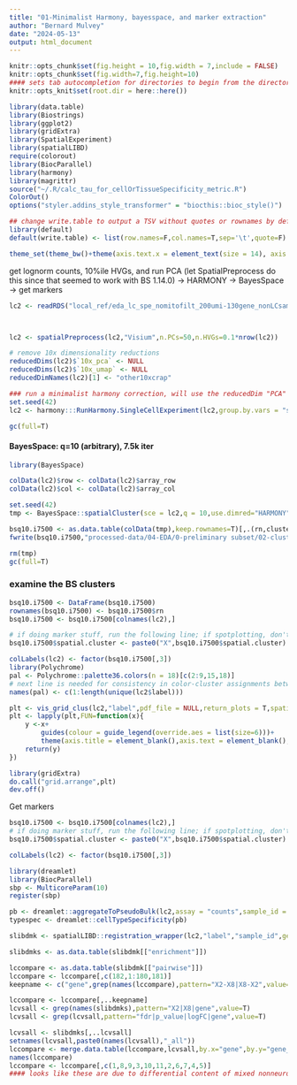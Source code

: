```yaml
---
title: "01-Minimalist Harmony, bayesspace, and marker extraction"
author: "Bernard Mulvey"
date: "2024-05-13"
output: html_document
---
```


```r
knitr::opts_chunk$set(fig.height = 10,fig.width = 7,include = FALSE)
knitr::opts_chunk$set(fig.width=7,fig.height=10)
#### sets tab autocompletion for directories to begin from the directory containing the .Rproj session, instead of the script's directory if different
knitr::opts_knit$set(root.dir = here::here())

library(data.table)
library(Biostrings)
library(ggplot2)
library(gridExtra)
library(SpatialExperiment)
library(spatialLIBD)
require(colorout)
library(BiocParallel)
library(harmony)
library(magrittr)
source("~/.R/calc_tau_for_cellOrTissueSpecificity_metric.R")
ColorOut()
options("styler.addins_style_transformer" = "biocthis::bioc_style()")

## change write.table to output a TSV without quotes or rownames by default
library(default)
default(write.table) <- list(row.names=F,col.names=T,sep='\t',quote=F)

theme_set(theme_bw()+theme(axis.text.x = element_text(size = 14), axis.title.x = element_text(size = 16), axis.text.y = element_text(size = 14), axis.title.y = element_text(size =16), plot.title = element_text(size = 20,hjust=0.5), strip.text = element_text(size=18), legend.text = element_text(size=10), legend.title = element_text(size=11,hjust=0.5)))
```


get lognorm counts, 10%ile HVGs, and run PCA (let SpatialPreprocess do this since that seemed to work with BS 1.14.0) -> HARMONY -> BayesSpace -> get markers
```r
lc2 <- readRDS("local_ref/eda_lc_spe_nomitofilt_200umi-130gene_nonLCsampsdropped_051224.RDS")



lc2 <- spatialPreprocess(lc2,"Visium",n.PCs=50,n.HVGs=0.1*nrow(lc2))

# remove 10x dimensionality reductions
reducedDims(lc2)$`10x_pca` <- NULL
reducedDims(lc2)$`10x_umap` <- NULL
reducedDimNames(lc2)[1] <- "other10xcrap"

### run a minimalist harmony correction, will use the reducedDim "PCA" by default
set.seed(42)
lc2 <- harmony:::RunHarmony.SingleCellExperiment(lc2,group.by.vars = "sample_id",max_iter=100,lambda=NULL)

gc(full=T)
```

#### BayesSpace: q=10 (arbitrary), 7.5k iter
```r
library(BayesSpace)

colData(lc2)$row <- colData(lc2)$array_row
colData(lc2)$col <- colData(lc2)$array_col

set.seed(42)
tmp <- BayesSpace::spatialCluster(sce = lc2,q = 10,use.dimred="HARMONY",d = 50,platform = "Visium",nrep = 7500,init.method = "mclust")

bsq10.i7500 <- as.data.table(colData(tmp),keep.rownames=T)[,.(rn,cluster.init,spatial.cluster)]
fwrite(bsq10.i7500,"processed-data/04-EDA/0-preliminary subset/02-clustering and markers/01-hvg10_harmony_BS_k10_7500iter.txt",sep='\t',quote=F)

rm(tmp)
gc(full=T)
```

### examine the BS clusters
```r
bsq10.i7500 <- DataFrame(bsq10.i7500)
rownames(bsq10.i7500) <- bsq10.i7500$rn
bsq10.i7500 <- bsq10.i7500[colnames(lc2),]

# if doing marker stuff, run the following line; if spotplotting, don't (or the cluster assignments don't stick): 
bsq10.i7500$spatial.cluster <- paste0("X",bsq10.i7500$spatial.cluster)

colLabels(lc2) <- factor(bsq10.i7500[,3])
library(Polychrome)
pal <- Polychrome::palette36.colors(n = 18)[c(2:9,15,18)]
# next line is needed for consistency in color-cluster assignments between libdspatial and the generated legend below
names(pal) <- c(1:length(unique(lc2$label)))

plt <- vis_grid_clus(lc2,"label",pdf_file = NULL,return_plots = T,spatial=F,point_size = 2,auto_crop = T,sort_clust = F,colors = pal)
plt <- lapply(plt,FUN=function(x){
    y <-x+
        guides(colour = guide_legend(override.aes = list(size=6)))+
        theme(axis.title = element_blank(),axis.text = element_blank(),legend.title = element_text(size=16),legend.text=element_text(size=15),plot.title = element_text(size=14,hjust=0.5),strip.text=element_text(size=11),plot.subtitle = element_text(size=11))
    return(y)
})

library(gridExtra)
do.call("grid.arrange",plt)
dev.off()
```

Get markers
```r
bsq10.i7500 <- bsq10.i7500[colnames(lc2),]
# if doing marker stuff, run the following line; if spotplotting, don't (or the cluster assignments don't stick): 
bsq10.i7500$spatial.cluster <- paste0("X",bsq10.i7500$spatial.cluster)

colLabels(lc2) <- factor(bsq10.i7500[,3])

library(dreamlet)
library(BiocParallel)
sbp <- MulticoreParam(10)
register(sbp)

pb <- dreamlet::aggregateToPseudoBulk(lc2,assay = "counts",sample_id = "sample_id",cluster_id = "label",BPPARAM = sbp)
typespec <- dreamlet::cellTypeSpecificity(pb)

slibdmk <- spatialLIBD::registration_wrapper(lc2,"label","sample_id",gene_ensembl = "gene_id",gene_name = "gene_name",min_ncells = 8)

slibdmks <- as.data.table(slibdmk[["enrichment"]])

lccompare <- as.data.table(slibdmk[["pairwise"]])
lccompare <- lccompare[,c(182,1:180,181)]
keepname <- c("gene",grep(names(lccompare),pattern="X2-X8|X8-X2",value=T))

lccompare <- lccompare[,..keepname]
lcvsall <- grep(names(slibdmks),pattern="X2|X8|gene",value=T)
lcvsall <- grep(lcvsall,pattern="fdr|p_value|logFC|gene",value=T)

lcvsall <- slibdmks[,..lcvsall]
setnames(lcvsall,paste0(names(lcvsall),"_all"))
lccompare <- merge.data.table(lccompare,lcvsall,by.x="gene",by.y="gene_all")
names(lccompare)
lccompare <- lccompare[,c(1,8,9,3,10,11,2,6,7,4,5)]
#### looks like these are due to differential content of mixed nonneuronal cell types. (e.g. olig2, aldh1l...) 
```
